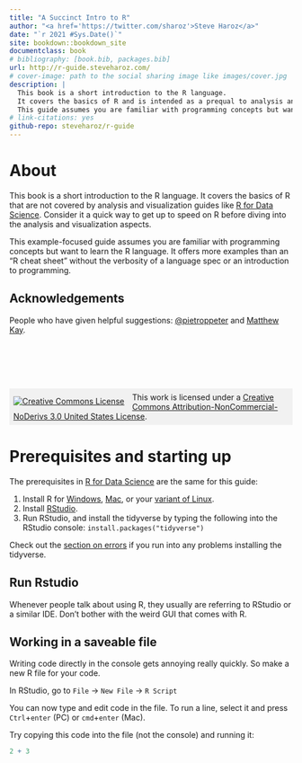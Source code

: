 ```yaml
---
title: "A Succinct Intro to R"
author: "<a href='https://twitter.com/sharoz'>Steve Haroz</a>"
date: "`r 2021 #Sys.Date()`"
site: bookdown::bookdown_site
documentclass: book
# bibliography: [book.bib, packages.bib]
url: http://r-guide.steveharoz.com/
# cover-image: path to the social sharing image like images/cover.jpg
description: |
  This book is a short introduction to the R language. 
  It covers the basics of R and is intended as a prequal to analysis and visualization guides like "R for Data Science". 
  This guide assumes you are familiar with programming concepts but want to learn the R language specifically.
# link-citations: yes
github-repo: steveharoz/r-guide
---
```


# About {.unnumbered}

This book is a short introduction to the R language. It covers the basics of R that are not covered by analysis and visualization guides like [R for Data Science](https://r4ds.had.co.nz). Consider it a quick way to get up to speed on R before diving into the analysis and visualization aspects.

This example-focused guide assumes you are familiar with programming concepts but want to learn the R language. It offers more examples than an "R cheat sheet" without the verbosity of a language spec or an introduction to programming.

## Acknowledgements {.unlisted .unnumbered}

People who have given helpful suggestions: [\@pietroppeter](https://github.com/pietroppeter) and [Matthew Kay](https://twitter.com/mjskay).

<br/>
<br/>
<br/>
<br/>

<div style="background:#80808018; padding:0.5em"><p style="margin:0">
<a rel="license" href="http://creativecommons.org/licenses/by-nc-nd/3.0/us/" style="float: left; margin: 0.5em 1em 0 0;"><img alt="Creative Commons License" style="border-width:0" src="https://i.creativecommons.org/l/by-nc-nd/3.0/us/88x31.png" /></a> This work is licensed under a <a rel="license" href="http://creativecommons.org/licenses/by-nc-nd/3.0/us/">Creative Commons Attribution-NonCommercial-NoDerivs 3.0 United States License</a>.
</p></div>

# Prerequisites and starting up {.unnumbered}

The prerequisites in [R for Data Science](https://r4ds.had.co.nz/introduction.html#prerequisites) are the same for this guide:

1.  Install R for [Windows](https://cloud.r-project.org/bin/windows/base/), [Mac](https://cloud.r-project.org/bin/macosx/), or your [variant of Linux](https://cloud.r-project.org/bin/linux/).
2.  Install [RStudio](https://www.rstudio.com/products/rstudio/).
3.  Run RStudio, and install the tidyverse by typing the following into the RStudio console: `install.packages("tidyverse")`

Check out the [section on errors](#error_install) if you run into any problems installing the tidyverse.

## Run Rstudio {.unlisted .unnumbered}

Whenever people talk about using R, they usually are referring to RStudio or a similar IDE. Don't bother with the weird GUI that comes with R.

## Working in a saveable file {.unlisted .unnumbered}

Writing code directly in the console gets annoying really quickly. So make a new R file for your code.

In RStudio, go to `File` -> `New File` -> `R Script`

You can now type and edit code in the file. To run a line, select it and press `Ctrl`+`enter` (PC) or `cmd`+`enter` (Mac).

Try copying this code into the file (not the console) and running it:

```r
2 + 3
```


